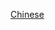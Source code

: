 {{Year by category
|m=2
|c=0
|d=1
|y=7
|cat=中國動力運動
|subcat=2017年中國體育
|parent=各年中國動力運動
|sortkey=動力運動
}}
{{Cat main|中國動力運動}}

[[Category:2017年動力運動|Chinese]]
